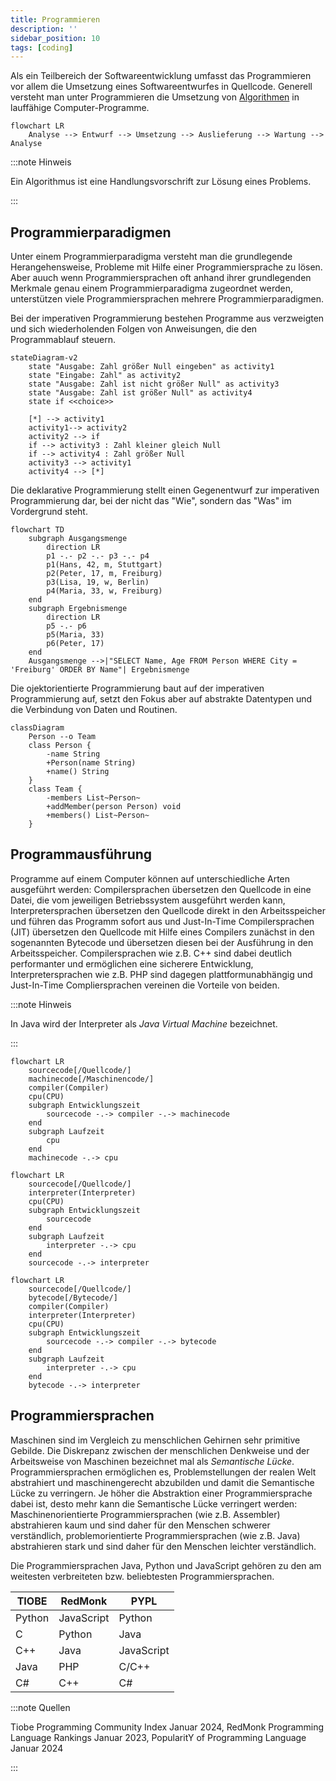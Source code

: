 ```yaml
---
title: Programmieren
description: ''
sidebar_position: 10
tags: [coding]
---
```



Als ein Teilbereich der Softwareentwicklung umfasst das Programmieren vor allem
die Umsetzung eines Softwareentwurfes in Quellcode. Generell versteht man unter
Programmieren die Umsetzung von [Algorithmen](algorithms) in lauffähige
Computer-Programme.

```mermaid
flowchart LR
    Analyse --> Entwurf --> Umsetzung --> Auslieferung --> Wartung --> Analyse
```

:::note Hinweis

Ein Algorithmus ist eine Handlungsvorschrift zur Lösung eines Problems.

:::

## Programmierparadigmen

Unter einem Programmierparadigma versteht man die grundlegende Herangehensweise,
Probleme mit Hilfe einer Programmiersprache zu lösen. Aber auuch wenn
Programmiersprachen oft anhand ihrer grundlegenden Merkmale genau einem
Programmierparadigma zugeordnet werden, unterstützen viele Programmiersprachen
mehrere Programmierparadigmen.

<Tabs>
  <TabItem value="a" label="Imperative Programmierung" default>

Bei der imperativen Programmierung bestehen Programme aus verzweigten und sich
wiederholenden Folgen von Anweisungen, die den Programmablauf steuern.

```mermaid
stateDiagram-v2
    state "Ausgabe: Zahl größer Null eingeben" as activity1
    state "Eingabe: Zahl" as activity2
    state "Ausgabe: Zahl ist nicht größer Null" as activity3
    state "Ausgabe: Zahl ist größer Null" as activity4
    state if <<choice>>

    [*] --> activity1
    activity1--> activity2
    activity2 --> if
    if --> activity3 : Zahl kleiner gleich Null
    if --> activity4 : Zahl größer Null
    activity3 --> activity1
    activity4 --> [*]
```

  </TabItem>
  <TabItem value="b" label="Deklarative Programmierung">

Die deklarative Programmierung stellt einen Gegenentwurf zur imperativen
Programmierung dar, bei der nicht das "Wie", sondern das "Was" im Vordergrund
steht.

```mermaid
flowchart TD
    subgraph Ausgangsmenge
        direction LR
        p1 -.- p2 -.- p3 -.- p4
        p1(Hans, 42, m, Stuttgart)
        p2(Peter, 17, m, Freiburg)
        p3(Lisa, 19, w, Berlin)
        p4(Maria, 33, w, Freiburg)
    end
    subgraph Ergebnismenge
        direction LR
        p5 -.- p6
        p5(Maria, 33)
        p6(Peter, 17)
    end
    Ausgangsmenge -->|"SELECT Name, Age FROM Person WHERE City = 'Freiburg' ORDER BY Name"| Ergebnismenge
```

  </TabItem>
  <TabItem value="c" label="Objektorientierte Programmierung">

Die ojektorientierte Programmierung baut auf der imperativen Programmierung auf,
setzt den Fokus aber auf abstrakte Datentypen und die Verbindung von Daten und
Routinen.

```mermaid
classDiagram
    Person --o Team
    class Person {
        -name String
        +Person(name String)
        +name() String
    }
    class Team {
        -members List~Person~
        +addMember(person Person) void
        +members() List~Person~
    }
```

  </TabItem>
</Tabs>

## Programmausführung

Programme auf einem Computer können auf unterschiedliche Arten ausgeführt
werden: Compilersprachen übersetzen den Quellcode in eine Datei, die vom
jeweiligen Betriebssystem ausgeführt werden kann, Interpretersprachen übersetzen
den Quellcode direkt in den Arbeitsspeicher und führen das Programm sofort aus
und Just-In-Time Compilersprachen (JIT) übersetzen den Quellcode mit Hilfe eines
Compilers zunächst in den sogenannten Bytecode und übersetzen diesen bei der
Ausführung in den Arbeitsspeicher. Compilersprachen wie z.B. C++ sind dabei
deutlich performanter und ermöglichen eine sicherere Entwicklung,
Interpretersprachen wie z.B. PHP sind dagegen plattformunabhängig und
Just-In-Time Compliersprachen vereinen die Vorteile von beiden.

:::note Hinweis

In Java wird der Interpreter als _Java Virtual Machine_ bezeichnet.

:::

<Tabs>
  <TabItem value="a" label="Compilersprachen" default>

```mermaid
flowchart LR
    sourcecode[/Quellcode/]
    machinecode[/Maschinencode/]
    compiler(Compiler)
    cpu(CPU)
    subgraph Entwicklungszeit
        sourcecode -.-> compiler -.-> machinecode
    end
    subgraph Laufzeit
        cpu
    end
    machinecode -.-> cpu
```

  </TabItem>
  <TabItem value="b" label="Interpretersprachen">

```mermaid
flowchart LR
    sourcecode[/Quellcode/]
    interpreter(Interpreter)
    cpu(CPU)
    subgraph Entwicklungszeit
        sourcecode
    end
    subgraph Laufzeit
        interpreter -.-> cpu
    end
    sourcecode -.-> interpreter
```

  </TabItem>
  <TabItem value="c" label="Just-In-Time Compilersprachen">

```mermaid
flowchart LR
    sourcecode[/Quellcode/]
    bytecode[/Bytecode/]
    compiler(Compiler)
    interpreter(Interpreter)
    cpu(CPU)
    subgraph Entwicklungszeit
        sourcecode -.-> compiler -.-> bytecode
    end
    subgraph Laufzeit
        interpreter -.-> cpu
    end
    bytecode -.-> interpreter
```

  </TabItem>
</Tabs>

## Programmiersprachen

Maschinen sind im Vergleich zu menschlichen Gehirnen sehr primitive Gebilde. Die
Diskrepanz zwischen der menschlichen Denkweise und der Arbeitsweise von
Maschinen bezeichnet mal als _Semantische Lücke_. Programmiersprachen
ermöglichen es, Problemstellungen der realen Welt abstrahiert und
maschinengerecht abzubilden und damit die Semantische Lücke zu verringern. Je
höher die Abstraktion einer Programmiersprache dabei ist, desto mehr kann die
Semantische Lücke verringert werden: Maschinenorientierte Programmiersprachen
(wie z.B. Assembler) abstrahieren kaum und sind daher für den Menschen schwerer
verständlich, problemorientierte Programmiersprachen (wie z.B. Java)
abstrahieren stark und sind daher für den Menschen leichter verständlich.

Die Programmiersprachen Java, Python und JavaScript gehören zu den am weitesten
verbreiteten bzw. beliebtesten Programmiersprachen.

| TIOBE  | RedMonk    | PYPL       |
| ------ | ---------- | ---------- |
| Python | JavaScript | Python     |
| C      | Python     | Java       |
| C++    | Java       | JavaScript |
| Java   | PHP        | C/C++     |
| C#     | C++        | C#         |

:::note Quellen

Tiobe Programming Community Index Januar 2024, RedMonk Programming Language
Rankings Januar 2023, PopularitY of Programming Language Januar 2024

:::
